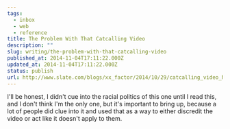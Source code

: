 ```yaml
---
tags:
  - inbox
  - web
  - reference
title: The Problem With That Catcalling Video
description: ""
slug: writing/the-problem-with-that-catcalling-video
published_at: 2014-11-04T17:11:22.000Z
updated_at: 2014-11-04T17:11:22.000Z
status: publish
url: http://www.slate.com/blogs/xx_factor/2014/10/29/catcalling_video_hollaback_s_look_at_street_harassment_in_nyc_edited_out.html
---
```

I'll be honest, I didn't cue into the racial politics of this one until I read this, and I don't think I'm the only one, but it's important to bring up, because a lot of people did clue into it and used that as a way to either discredit the video or act like it doesn't apply to them.
